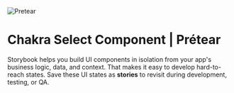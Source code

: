 
<Meta title="Introduction" />

<style>{`
  .container {
    text-align: center;
  }
`}
</style>

<div class="container">

<img src={Pretear} alt="Pretear" />

# Chakra Select Component | Prétear

Storybook helps you build UI components in isolation from your app's business logic, data, and context.
That makes it easy to develop hard-to-reach states. Save these UI states as **stories** to revisit during development, testing, or QA.

</div>
